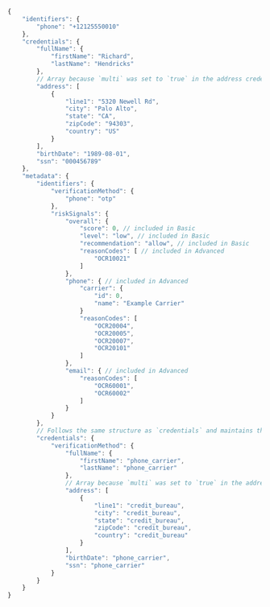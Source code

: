 ```typescript title="1ClickEntity Example"
{
    "identifiers": {
        "phone": "+12125550010"
    },
    "credentials": {
        "fullName": {
            "firstName": "Richard",
            "lastName": "Hendricks"
        },
        // Array because `multi` was set to `true` in the address credential request
        "address": [
            {
                "line1": "5320 Newell Rd",
                "city": "Palo Alto",
                "state": "CA",
                "zipCode": "94303",
                "country": "US"
            }
        ],
        "birthDate": "1989-08-01",
        "ssn": "000456789"
    },
    "metadata": {
        "identifiers": {
            "verificationMethod": {
                "phone": "otp"
            },
            "riskSignals": {
                "overall": {
                    "score": 0, // included in Basic
                    "level": "low", // included in Basic
                    "recommendation": "allow", // included in Basic
                    "reasonCodes": [ // included in Advanced
                        "OCR10021"
                    ]
                },
                "phone": { // included in Advanced
                    "carrier": {
                        "id": 0,
                        "name": "Example Carrier"
                    }
                    "reasonCodes": [
                        "OCR20004",
                        "OCR20005",
                        "OCR20007",
                        "OCR20101"
                    ]
                },
                "email": { // included in Advanced
                    "reasonCodes": [
                        "OCR60001",
                        "OCR60002"
                    ]
                }
            }
        },
        // Follows the same structure as `credentials` and maintains the same order for array items when `multi` is set to `true`
        "credentials": {
            "verificationMethod": {
                "fullName": {
                    "firstName": "phone_carrier",
                    "lastName": "phone_carrier"
                },
                // Array because `multi` was set to `true` in the address credential request
                "address": [
                    {
                        "line1": "credit_bureau",
                        "city": "credit_bureau",
                        "state": "credit_bureau",
                        "zipCode": "credit_bureau",
                        "country": "credit_bureau"
                    }
                ],
                "birthDate": "phone_carrier",
                "ssn": "phone_carrier"
            }
        }
    }
}
```